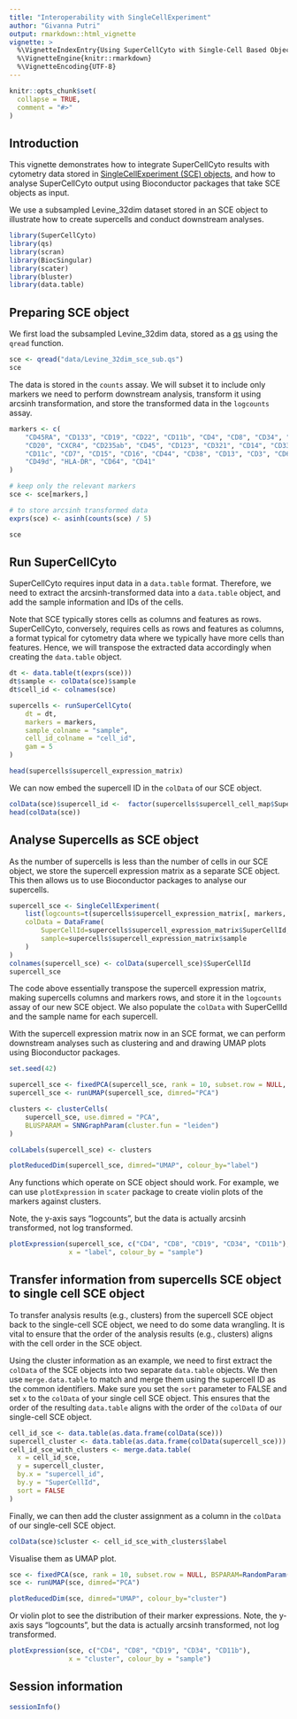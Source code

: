 ```yaml
---
title: "Interoperability with SingleCellExperiment"
author: "Givanna Putri"
output: rmarkdown::html_vignette
vignette: >
  %\VignetteIndexEntry{Using SuperCellCyto with Single-Cell Based Objects}
  %\VignetteEngine{knitr::rmarkdown}
  %\VignetteEncoding{UTF-8}
---
```


```r
knitr::opts_chunk$set(
  collapse = TRUE,
  comment = "#>"
)
```

## Introduction

This vignette demonstrates how to integrate SuperCellCyto results with cytometry data stored in
[SingleCellExperiment (SCE) objects](https://bioconductor.org/packages/release/bioc/html/SingleCellExperiment.html),
and how to analyse SuperCellCyto output using Bioconductor packages that take SCE objects as input.

We use a subsampled Levine_32dim dataset stored in an SCE object to illustrate how to
create supercells and conduct downstream analyses.

```r
library(SuperCellCyto)
library(qs)
library(scran)
library(BiocSingular)
library(scater)
library(bluster)
library(data.table)
```

## Preparing SCE object

We first load the subsampled Levine_32dim data, stored as a [qs](https://cran.r-project.org/web/packages/qs/index.html)
using the `qread` function.

```r
sce <- qread("data/Levine_32dim_sce_sub.qs")
sce
```
The data is stored in the `counts` assay.
We will subset it to include only markers we need to perform downstream analysis,
transform it using arcsinh transformation, and store the transformed data in the `logcounts` assay.

```r
markers <- c(
    "CD45RA", "CD133", "CD19", "CD22", "CD11b", "CD4", "CD8", "CD34", "Flt3",
    "CD20", "CXCR4", "CD235ab", "CD45", "CD123", "CD321", "CD14", "CD33", "CD47",
    "CD11c", "CD7", "CD15", "CD16", "CD44", "CD38", "CD13", "CD3", "CD61", "CD117",
    "CD49d", "HLA-DR", "CD64", "CD41"
)

# keep only the relevant markers
sce <- sce[markers,]

# to store arcsinh transformed data
exprs(sce) <- asinh(counts(sce) / 5)

sce
```

## Run SuperCellCyto

SuperCellCyto requires input data in a `data.table` format.
Therefore, we need to extract the arcsinh-transformed data into a `data.table` object,
and add the sample information and IDs of the cells.

Note that SCE typically stores cells as columns and features as rows.
SuperCellCyto, conversely, requires cells as rows and features as columns, a format typical for cytometry data where
we typically have more cells than features.
Hence, we will transpose the extracted data accordingly when creating the `data.table` object.

```r
dt <- data.table(t(exprs(sce)))
dt$sample <- colData(sce)$sample
dt$cell_id <- colnames(sce)

supercells <- runSuperCellCyto(
    dt = dt,
    markers = markers,
    sample_colname = "sample",
    cell_id_colname = "cell_id",
    gam = 5
)

head(supercells$supercell_expression_matrix)
```

We can now embed the supercell ID in the `colData` of our SCE object.

```r
colData(sce)$supercell_id <-  factor(supercells$supercell_cell_map$SuperCellID)
head(colData(sce))
```

## Analyse Supercells as SCE object

As the number of supercells is less than the number of cells in our SCE object,
we store the supercell expression matrix as a separate SCE object.
This then allows us to use Bioconductor packages to analyse our supercells.

```r
supercell_sce <- SingleCellExperiment(
    list(logcounts=t(supercells$supercell_expression_matrix[, markers, with=FALSE])),
    colData = DataFrame(
        SuperCellId=supercells$supercell_expression_matrix$SuperCellId,
        sample=supercells$supercell_expression_matrix$sample
    )
)
colnames(supercell_sce) <- colData(supercell_sce)$SuperCellId
supercell_sce
```

The code above essentially transpose the supercell expression matrix, making supercells columns and markers rows,
and store it in the `logcounts` assay of our new SCE object.
We also populate the `colData` with SuperCellId and the sample name for each supercell.

With the supercell expression matrix now in an SCE format, we can perform downstream analyses
such as clustering and and drawing UMAP plots using Bioconductor packages.

```r
set.seed(42)

supercell_sce <- fixedPCA(supercell_sce, rank = 10, subset.row = NULL, BSPARAM=RandomParam())
supercell_sce <- runUMAP(supercell_sce, dimred="PCA")

clusters <- clusterCells(
    supercell_sce, use.dimred = "PCA",
    BLUSPARAM = SNNGraphParam(cluster.fun = "leiden")
)

colLabels(supercell_sce) <- clusters

plotReducedDim(supercell_sce, dimred="UMAP", colour_by="label")
```

Any functions which operate on SCE object should work.
For example, we can use `plotExpression` in `scater` package to create violin plots
of the markers against clusters.

Note, the y-axis says "logcounts", but the data is actually arcsinh transformed, not log
transformed.

```r
plotExpression(supercell_sce, c("CD4", "CD8", "CD19", "CD34", "CD11b"),
               x = "label", colour_by = "sample")
```

## Transfer information from supercells SCE object to single cell SCE object

To transfer analysis results (e.g., clusters) from the supercell SCE object back
to the single-cell SCE object, we need to do some data wrangling.
It is vital to ensure that the order of the analysis results (e.g., clusters)
aligns with the cell order in the SCE object.

Using the cluster information as an example, we need to first extract the `colData`
of the SCE objects into two separate `data.table` objects.
We then use `merge.data.table` to match and merge them using the supercell ID as the common
identifiers.
Make sure you set the `sort` parameter to FALSE and set `x` to the `colData` of your
single cell SCE object.
This ensures that the order of the resulting `data.table` aligns with the order of the `colData`
of our single-cell SCE object.

```r
cell_id_sce <- data.table(as.data.frame(colData(sce)))
supercell_cluster <- data.table(as.data.frame(colData(supercell_sce)))
cell_id_sce_with_clusters <- merge.data.table(
  x = cell_id_sce,
  y = supercell_cluster,
  by.x = "supercell_id",
  by.y = "SuperCellId",
  sort = FALSE
)
```

Finally, we can then add the cluster assignment as a column in the `colData` of our
single-cell SCE object.

```r
colData(sce)$cluster <- cell_id_sce_with_clusters$label
```

Visualise them as UMAP plot.

```r
sce <- fixedPCA(sce, rank = 10, subset.row = NULL, BSPARAM=RandomParam())
sce <- runUMAP(sce, dimred="PCA")

plotReducedDim(sce, dimred="UMAP", colour_by="cluster")

```

Or violin plot to see the distribution of their marker expressions.
Note, the y-axis says "logcounts", but the data is actually arcsinh transformed, not log
transformed.

```r
plotExpression(sce, c("CD4", "CD8", "CD19", "CD34", "CD11b"),
               x = "cluster", colour_by = "sample")
```


## Session information

```r
sessionInfo()
```



